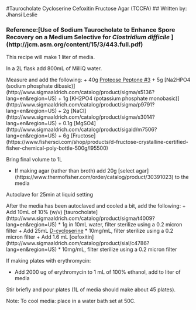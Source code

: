 #Taurocholate Cycloserine Cefoxitin Fructose Agar (TCCFA)
## Written by: Jhansi Leslie

### Reference:[Use of Sodium Taurocholate to Enhance Spore Recovery on a Medium Selective for *Clostridium difficile* ] (http://jcm.asm.org/content/15/3/443.full.pdf)


This recipe  will make 1 liter of media. 

In a 2L flask add 800mL of MilliQ water.  

Measure and add the following:
+ 40g [Proteose Peptone #3](http://www.bdbiosciences.com/us/cell-culture/media-supplements/media-supplements/ao-animal-origin/porcine/proteose-peptone-no3/p/211693)
+ 5g [Na2HPO4 (sodium phosphate dibasic)] (http://www.sigmaaldrich.com/catalog/product/sigma/s5136?lang=en&region=US)
+ 1g [KH2PO4 (potassium phosphate monobasic)] (http://www.sigmaaldrich.com/catalog/product/sigma/p9791?lang=en&region=US)
+ 2g [NaCl] (http://www.sigmaaldrich.com/catalog/product/sigma/s3014?lang=en&region=US)
+ 0.1g [MgSO4] (http://www.sigmaaldrich.com/catalog/product/sigald/m7506?lang=en&region=US)
+ 6g [Fructose] (https://www.fishersci.com/shop/products/d-fructose-crystalline-certified-fisher-chemical-poly-bottle-500g/l95500)

Bring final volume to 1L

+ If making agar (rather than broth) add 20g [select agar] (https://www.thermofisher.com/order/catalog/product/30391023) to the media  


Autoclave for 25min at liquid setting

After the media has been autoclaved and cooled a bit, add the following: 
+ Add 10mL of 10% (w/v) [taurocholate] (http://www.sigmaaldrich.com/catalog/product/sigma/t4009?lang=en&region=US)
	* 1g in 10mL water, filter sterilize using a 0.2 micron filter 
+ Add 25mL [D-cycloserine](http://www.sigmaaldrich.com/catalog/product/sigma/c6880?lang=en&region=US) 
	* 10mg/mL, filter sterilize using a 0.2 micron filter
+ Add  1.6 mL [cefoxitin] (http://www.sigmaaldrich.com/catalog/product/sial/c4786?lang=en&region=US) 
	* 10mg/mL, filter sterilize using a 0.2 micron filter 

If making plates with erythromycin:

+ Add 2000 ug of erythromycin to 1 mL of 100% ethanol, add to liter of media


Stir briefly and pour plates (1L of media should make about 45 plates). 

Note:  To cool media: place in a water bath set at 50C. 
